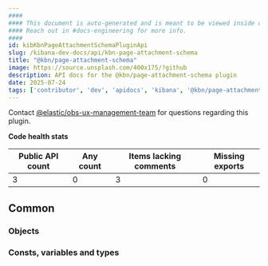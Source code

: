 ```yaml
---
####
#### This document is auto-generated and is meant to be viewed inside our experimental, new docs system.
#### Reach out in #docs-engineering for more info.
####
id: kibKbnPageAttachmentSchemaPluginApi
slug: /kibana-dev-docs/api/kbn-page-attachment-schema
title: "@kbn/page-attachment-schema"
image: https://source.unsplash.com/400x175/?github
description: API docs for the @kbn/page-attachment-schema plugin
date: 2025-07-24
tags: ['contributor', 'dev', 'apidocs', 'kibana', '@kbn/page-attachment-schema']
---
```




Contact [@elastic/obs-ux-management-team](https://github.com/orgs/elastic/teams/obs-ux-management-team) for questions regarding this plugin.

**Code health stats**

| Public API count  | Any count | Items lacking comments | Missing exports |
|-------------------|-----------|------------------------|-----------------|
| 3 | 0 | 3 | 0 |

## Common

### Objects
<DocDefinitionList data={kbnPageAttachmentSchemaObj.common.objects}/>

### Consts, variables and types
<DocDefinitionList data={kbnPageAttachmentSchemaObj.common.misc}/>

